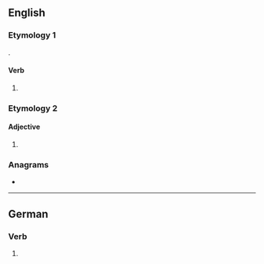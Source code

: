 {{also|lösest}}
==English==

===Etymology 1===
{{suffix|en|lose|est}}.

====Verb====
{{head|en|verb form}}

# {{en-archaic second-person singular of|lose|lang=en}}

===Etymology 2===

====Adjective====
{{head|en|adjective}}

# {{misspelling of|en|loosest}}

===Anagrams===
* {{anagrams|en|a=elosst|stoles|tossel}}

----

==German==

===Verb===
{{head|de|verb form}}

# {{verb form of|de|losen||2|s|sub|I}}